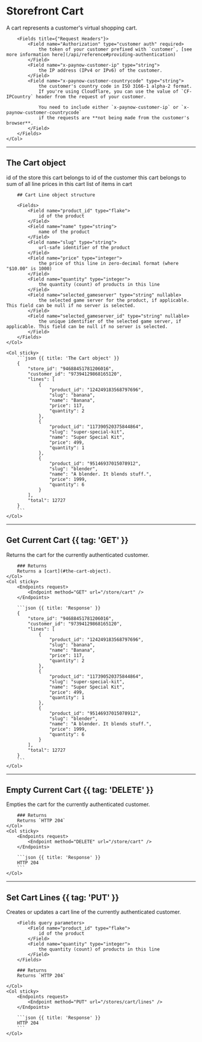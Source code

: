 # Storefront Cart

<Row>
	<Col>
		A cart represents a customer's virtual shopping cart.
	</Col>
	<Col sticky>
		<Endpoints>
			<Endpoint method="GET" href="#get-current-cart" url="/store/cart" />
			<Endpoint method="DELETE" href="#empty-current-cart" url="/store/cart" />
			<Endpoint method="PUT" href="#set-cart-lines" url="/store/cart/lines" />
		</Endpoints>

		<Fields title={"Request Headers"}>
			<Field name="Authorization" type="customer auth" required>
				the token of your customer prefixed with `customer`, [see more information here](/api/reference#providing-authentication)
			</Field>
			<Field name="x-paynow-customer-ip" type="string">
				the IP address (IPv4 or IPv6) of the customer.
			</Field>
			<Field name="x-paynow-customer-countrycode" type="string">
				the customer's country code in ISO 3166-1 alpha-2 format.
				If you're using Cloudflare, you can use the value of `CF-IPCountry` header from the request of your customer.

				You need to include either `x-paynow-customer-ip` or `x-paynow-customer-countrycode`
				if the requests are **not being made from the customer's browser**.
			</Field>
		</Fields>
	</Col>
</Row>

---

## The Cart object

<Row>
	<Col>
		<Fields>
			<Field name="store_id" type="flake">
				id of the store this cart belongs to
			</Field>
			<Field name="customer_id" type="flake">
				id of the customer this cart belongs to
			</Field>
			<Field name="total" type="integer">
				sum of all line prices in this cart
			</Field>
			<Field name="lines" type="[]cart_line" typeHref="#cart-line-object-structure">
				list of items in cart
			</Field>
		</Fields>

		## Cart Line object structure

		<Fields>
			<Field name="product_id" type="flake">
				id of the product
			</Field>
			<Field name="name" type="string">
				name of the product
			</Field>
			<Field name="slug" type="string">
				url-safe identifier of the product
			</Field>
			<Field name="price" type="integer">
				the price of this line in zero-decimal format (where "$10.00" is 1000)
			</Field>
			<Field name="quantity" type="integer">
				the quantity (count) of products in this line
			</Field>
			<Field name="selected_gameserver" type="string" nullable>
                the selected game server for the product, if applicable. This field can be null if no server is selected.
            </Field>
            <Field name="selected_gameserver_id" type="string" nullable>
                the unique identifier of the selected game server, if applicable. This field can be null if no server is selected.
            </Field>
		</Fields>
	</Col>

	<Col sticky>
		```json {{ title: 'The Cart object' }}
		{
			"store_id": "94688451781206016",
			"customer_id": "97394129868165120",
			"lines": [
				{
					"product_id": "124249183568797696",
					"slug": "banana",
					"name": "Banana",
					"price": 117,
					"quantity": 2
				},
				{
					"product_id": "117390520375844864",
					"slug": "super-special-kit",
					"name": "Super Special Kit",
					"price": 499,
					"quantity": 1
				},
				{
					"product_id": "95146937015078912",
					"slug": "blender",
					"name": "A blender. It blends stuff.",
					"price": 1999,
					"quantity": 6
				}
			],
			"total": 12727
		}
		```
	</Col>
</Row>

---


## Get Current Cart {{ tag: 'GET' }}

<Row>
	<Col>
		Returns the cart for the currently authenticated customer.

		### Returns
		Returns a [cart](#the-cart-object).
	</Col>
	<Col sticky>
		<Endpoints request>
			<Endpoint method="GET" url="/store/cart" />
		</Endpoints>

		```json {{ title: 'Response' }}
		{
			"store_id": "94688451781206016",
			"customer_id": "97394129868165120",
			"lines": [
				{
					"product_id": "124249183568797696",
					"slug": "banana",
					"name": "Banana",
					"price": 117,
					"quantity": 2
				},
				{
					"product_id": "117390520375844864",
					"slug": "super-special-kit",
					"name": "Super Special Kit",
					"price": 499,
					"quantity": 1
				},
				{
					"product_id": "95146937015078912",
					"slug": "blender",
					"name": "A blender. It blends stuff.",
					"price": 1999,
					"quantity": 6
				}
			],
			"total": 12727
		}
		```
	</Col>
</Row>

---


## Empty Current Cart {{ tag: 'DELETE' }}

<Row>
	<Col>
		Empties the cart for the currently authenticated customer.

		### Returns
		Returns `HTTP 204`
	</Col>
	<Col sticky>
		<Endpoints request>
			<Endpoint method="DELETE" url="/store/cart" />
		</Endpoints>

		```json {{ title: 'Response' }}
		HTTP 204
		```
	</Col>
</Row>

---

## Set Cart Lines {{ tag: 'PUT' }}

<Row>
	<Col>
		Creates or updates a cart line of the currently authenticated customer.

		<Fields query parameters>
			<Field name="product_id" type="flake">
				id of the product
			</Field>
			<Field name="quantity" type="integer">
				the quantity (count) of products in this line
			</Field>
		</Fields>

		### Returns
		Returns `HTTP 204`

	</Col>
	<Col sticky>
		<Endpoints request>
			<Endpoint method="PUT" url="/stores/cart/lines" />
		</Endpoints>

		```json {{ title: 'Response' }}
		HTTP 204
		```
	</Col>
</Row>
